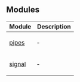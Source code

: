 
[//]: # (Do not edit directly)
[//]: # (Generated by the Cocokits TypeDoc custom theme on Thu Dec 26 2024 16:10:58 GMT+0100)



<Meta title='Utils/_index'/>
<MdxPage breadcrumb='Utils' title='_index' tocItems={tocItems} hideThemeSwitcher={true}>

## Modules

<table class="arg-type-table arg-type-table--full-width">
<thead>
<tr>
<th>Module</th>
<th>Description</th>
</tr>
</thead>
<tbody>
<tr>
<td>

[pipes](pipes.mdx)

</td>
<td>

&hyphen;

</td>
</tr>
<tr>
<td>

[signal](signal.mdx)

</td>
<td>

&hyphen;

</td>
</tr>
</tbody>
</table>

</MdxPage>

